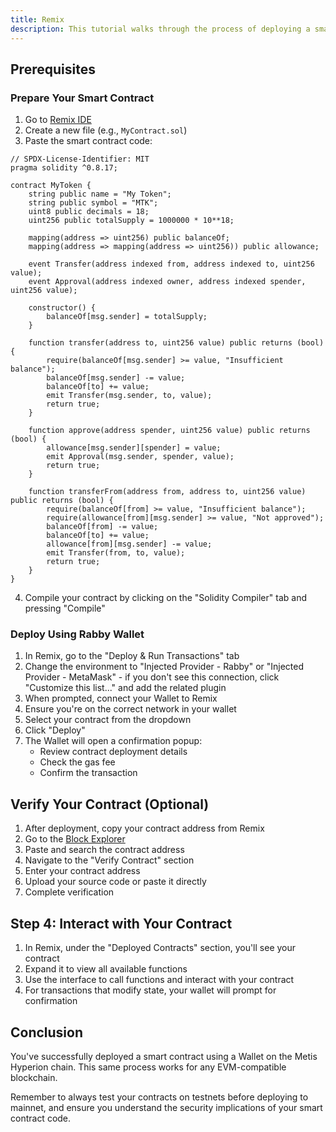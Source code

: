 ```yaml
---
title: Remix
description: This tutorial walks through the process of deploying a smart contract on Metis using Remix.
---
```



## Prerequisites

<Cards>
  <Card title={"Set Up Environment"} href="../environment"></Card>
</Cards>

<Steps>
<Step>

### Prepare Your Smart Contract

1. Go to [Remix IDE](https://remix.ethereum.org/)
2. Create a new file (e.g., `MyContract.sol`)
3. Paste the smart contract code:

```solidity
// SPDX-License-Identifier: MIT
pragma solidity ^0.8.17;

contract MyToken {
    string public name = "My Token";
    string public symbol = "MTK";
    uint8 public decimals = 18;
    uint256 public totalSupply = 1000000 * 10**18;

    mapping(address => uint256) public balanceOf;
    mapping(address => mapping(address => uint256)) public allowance;

    event Transfer(address indexed from, address indexed to, uint256 value);
    event Approval(address indexed owner, address indexed spender, uint256 value);

    constructor() {
        balanceOf[msg.sender] = totalSupply;
    }

    function transfer(address to, uint256 value) public returns (bool) {
        require(balanceOf[msg.sender] >= value, "Insufficient balance");
        balanceOf[msg.sender] -= value;
        balanceOf[to] += value;
        emit Transfer(msg.sender, to, value);
        return true;
    }

    function approve(address spender, uint256 value) public returns (bool) {
        allowance[msg.sender][spender] = value;
        emit Approval(msg.sender, spender, value);
        return true;
    }

    function transferFrom(address from, address to, uint256 value) public returns (bool) {
        require(balanceOf[from] >= value, "Insufficient balance");
        require(allowance[from][msg.sender] >= value, "Not approved");
        balanceOf[from] -= value;
        balanceOf[to] += value;
        allowance[from][msg.sender] -= value;
        emit Transfer(from, to, value);
        return true;
    }
}
```

4. Compile your contract by clicking on the "Solidity Compiler" tab and pressing "Compile"

</Step>
<Step>

### Deploy Using Rabby Wallet

1. In Remix, go to the "Deploy & Run Transactions" tab
2. Change the environment to "Injected Provider - Rabby" or "Injected Provider - MetaMask" - if you don't see this connection, click "Customize this list..." and add the related plugin
3. When prompted, connect your Wallet to Remix
4. Ensure you're on the correct network in your wallet
5. Select your contract from the dropdown
6. Click "Deploy"
7. The Wallet will open a confirmation popup:
   - Review contract deployment details
   - Check the gas fee
   - Confirm the transaction

</Step>
<Step>

## Verify Your Contract (Optional)

1. After deployment, copy your contract address from Remix
2. Go to the [Block Explorer](https://sepolia-explorer.metisdevops.link/)
3. Paste and search the contract address
4. Navigate to the "Verify Contract" section
5. Enter your contract address
6. Upload your source code or paste it directly
7. Complete verification

</Step>
<Step>

## Step 4: Interact with Your Contract

1. In Remix, under the "Deployed Contracts" section, you'll see your contract
2. Expand it to view all available functions
3. Use the interface to call functions and interact with your contract
4. For transactions that modify state, your wallet will prompt for confirmation

</Step>
</Steps>

## Conclusion

You've successfully deployed a smart contract using a Wallet on the Metis Hyperion chain. This same process works for any EVM-compatible blockchain.

Remember to always test your contracts on testnets before deploying to mainnet, and ensure you understand the security implications of your smart contract code.
